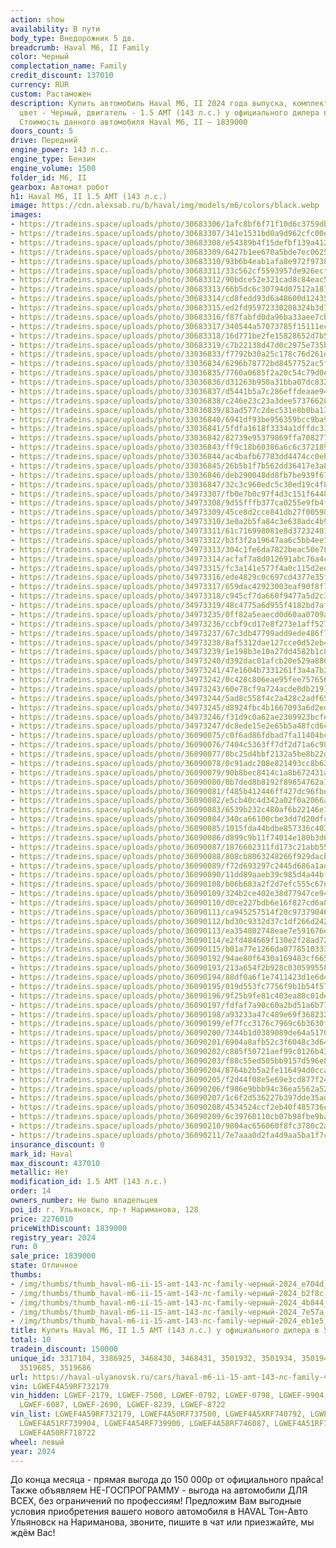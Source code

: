 ```yaml
---
action: show
availability: В пути
body_type: Внедорожник 5 дв.
breadcrumb: Haval M6, II Family
color: Черный
complectation_name: Family
credit_discount: 137010
currency: RUR
custom: Растаможен
description: Купить автомобиль Haval M6, II 2024 года выпуска, комплектация Family,
  цвет - Черный, двигатель - 1.5 AMT (143 л.с.) у официального дилера в г. Ульяновск.
  Стоимость данного автомобиля Haval M6, II – 1839000
doors_count: 5
drive: Передний
engine_power: 143 л.с.
engine_type: Бензин
engine_volume: 1500
folder_id: M6, II
gearbox: Автомат робот
h1: Haval M6, II 1.5 AMT (143 л.с.)
image: https://cdn.alexsab.ru/b/haval/img/models/m6/colors/black.webp
images:
- https://tradeins.space/uploads/photo/30683306/1afc8bf6f71f10d6c3759dbbd79e704d.jpg
- https://tradeins.space/uploads/photo/30683307/341e1531bd0a9d962cfc00ed9f1b2f8c.jpg
- https://tradeins.space/uploads/photo/30683308/e54389b4f15defbf139a4129a294b844.jpg
- https://tradeins.space/uploads/photo/30683309/6427b1ee670a5bde7ec062571417e57a.jpg
- https://tradeins.space/uploads/photo/30683310/93b6b4eab1afa8e972f97380ab0eb1e5.jpg
- https://tradeins.space/uploads/photo/30683311/33c562cf5593957de926ecf406e64b98.jpg
- https://tradeins.space/uploads/photo/30683312/90bdce52e321cad8c84eac597c274848.jpg
- https://tradeins.space/uploads/photo/30683313/66b5dc6c30794d07512a187a3cdb159c.jpg
- https://tradeins.space/uploads/photo/30683314/cd8fedd93d6a48600d124356e2ac7be4.jpg
- https://tradeins.space/uploads/photo/30683315/ed2fd95972330208324b3d79c28df144.jpg
- https://tradeins.space/uploads/photo/30683316/f87fabfd0da96ba33aee7cbf3af2225b.jpg
- https://tradeins.space/uploads/photo/30683317/340544a57073785f15111ec597658e7c.jpg
- https://tradeins.space/uploads/photo/30683318/16d771be2fe15828652d7b5fbe15c79f.jpg
- https://tradeins.space/uploads/photo/30683319/c7b22138d47d0c2975e735bea1d1e512.jpg
- https://tradeins.space/uploads/photo/33036833/f7792b30a25c178c76d261de9ab62c0e.jpg
- https://tradeins.space/uploads/photo/33036834/6296b78772bd8457752ac5f18bfb1377.jpg
- https://tradeins.space/uploads/photo/33036835/7760a0685f2a20c54c79d0ef95b5cdf2.jpg
- https://tradeins.space/uploads/photo/33036836/d31263b950a31bba07dc83269740531c.jpg
- https://tradeins.space/uploads/photo/33036837/d5441b5a7c286effdeaae941b2cf9de9.jpg
- https://tradeins.space/uploads/photo/33036838/c246e23c23a3dee5737662807f6182c1.jpg
- https://tradeins.space/uploads/photo/33036839/83ad577c2dec531e8b0ba135ff252bb0.jpg
- https://tradeins.space/uploads/photo/33036840/6941df93be956359bcc9ba9f1bfa00ee.jpg
- https://tradeins.space/uploads/photo/33036841/5fdfa1618f3334a1dffdc3129c38a801.jpg
- https://tradeins.space/uploads/photo/33036842/82739e95379869ffa708277d3b8309a7.jpg
- https://tradeins.space/uploads/photo/33036843/ff9c18b60386a6c6c372189c90fea62a.jpg
- https://tradeins.space/uploads/photo/33036844/ac4bafb67783dd4474cc0eb83e42eb59.jpg
- https://tradeins.space/uploads/photo/33036845/26b5b1f7b562dd36417e3a810125446d.jpg
- https://tradeins.space/uploads/photo/33036846/deb290048dd8fb7be939f67b88bf4e9a.jpg
- https://tradeins.space/uploads/photo/33036847/32c3c960edc5c30ed19c4f8911d9fa25.jpg
- https://tradeins.space/uploads/photo/34973307/fb0e7b0c97f4d3c151f64482fbaa8d27.jpg
- https://tradeins.space/uploads/photo/34973308/9d55fffb377ca0255e9fb4f9952141c5.jpg
- https://tradeins.space/uploads/photo/34973309/45ce8d2cce841db27f00598cea1c49ea.jpg
- https://tradeins.space/uploads/photo/34973310/3e0a2b5fa84c3e638adc4b94ecd524be.jpg
- https://tradeins.space/uploads/photo/34973311/61c716998081e8d37232401c4db5b620.jpg
- https://tradeins.space/uploads/photo/34973312/b3f3f2a19647aa6c5bb4ee1df6657cbc.jpg
- https://tradeins.space/uploads/photo/34973313/304c1fe6da7822beac50e78fee33e3e2.jpg
- https://tradeins.space/uploads/photo/34973314/acfaf7a8d012691abc76a4cfc736759c.jpg
- https://tradeins.space/uploads/photo/34973315/fc3a141e577f4a0c115d2ed822c67ea5.jpg
- https://tradeins.space/uploads/photo/34973316/ede4829c0c697cd4377e35f31bd89e77.jpg
- https://tradeins.space/uploads/photo/34973317/659dac42923003eaf90f8f7e51e9079f.jpg
- https://tradeins.space/uploads/photo/34973318/c945cf7da660f9477a5d2c3dbecc998c.jpg
- https://tradeins.space/uploads/photo/34973319/48c4775a6d955f4182bd7af9e7ed29ba.jpg
- https://tradeins.space/uploads/photo/34973235/0ff82a5eaecd0d60aa0709a0cdc6494b.jpg
- https://tradeins.space/uploads/photo/34973236/ccbf9cd17e8f273e1aff527ef5647812.jpg
- https://tradeins.space/uploads/photo/34973237/67c3db47799add9ede486f72355609b7.jpg
- https://tradeins.space/uploads/photo/34973238/8af5312dae127cce0d52eb4646075212.jpg
- https://tradeins.space/uploads/photo/34973239/1e198b3e10a27dd4582b1c8f18a0f8da.jpg
- https://tradeins.space/uploads/photo/34973240/d392dac01afcb20e529a880e40236835.jpg
- https://tradeins.space/uploads/photo/34973241/47e1604b7331261f3a4a7b2cb8883993.jpg
- https://tradeins.space/uploads/photo/34973242/0c428c806eae95fee757656ca1fb0646.jpg
- https://tradeins.space/uploads/photo/34973243/60e78cf9a724acde0db219171a6fca07.jpg
- https://tradeins.space/uploads/photo/34973244/5ad8c558f4c2a428c2adf6501e6feb06.jpg
- https://tradeins.space/uploads/photo/34973245/d8924fbc4b1667093a6d2ed5df8aa610.jpg
- https://tradeins.space/uploads/photo/34973246/f31d9c0a62ae2309923bcfe68fad40db.jpg
- https://tradeins.space/uploads/photo/34973247/dc8ede15e2e65b5a48fcd6c779baf6ca.jpg
- https://tradeins.space/uploads/photo/36090075/c0f6ad86fdbad7fa11404bce27e9df86.jpg
- https://tradeins.space/uploads/photo/36090076/7404c5363ff7df2d71a6c9866fdbdbb5.jpg
- https://tradeins.space/uploads/photo/36090077/8bc25d4bbf2132a5be8b22ded062fddb.jpg
- https://tradeins.space/uploads/photo/36090078/0c91adc208e821493cc8b620b580751d.jpg
- https://tradeins.space/uploads/photo/36090079/90b8bec8414c1a8b672431a60e5f441e.jpg
- https://tradeins.space/uploads/photo/36090080/0b7ded8b8192f89654762a12095b2b98.jpg
- https://tradeins.space/uploads/photo/36090081/f485b412446ff427dc96fbd838389716.jpg
- https://tradeins.space/uploads/photo/36090082/e5cb40c4d342a02f0a2066a201366a8b.jpg
- https://tradeins.space/uploads/photo/36090083/6539b232c480af6b22146e1a7e1fda76.jpg
- https://tradeins.space/uploads/photo/36090084/340ca66100cbe3dd7d20dfc0dc1a0581.jpg
- https://tradeins.space/uploads/photo/36090085/1015fda44bdbe857336c40393132c912.jpg
- https://tradeins.space/uploads/photo/36090086/d899c9b11f74014e180b3d6332c92738.jpg
- https://tradeins.space/uploads/photo/36090087/1876602311fd173c21abb55bb70f4b1f.jpg
- https://tradeins.space/uploads/photo/36090088/808cb8063248266f929dacb37b0db268.jpg
- https://tradeins.space/uploads/photo/36090089/f72d693297c2445d686a1ad264d2e355.jpg
- https://tradeins.space/uploads/photo/36090090/11dd89aaeb39c985d4a44bfc65479f79.jpg
- https://tradeins.space/uploads/photo/36090108/b06b683a2f2d7efc555c67e9648dd02c.jpg
- https://tradeins.space/uploads/photo/36090109/324b2ce402e38d77947ce94b459663dc.jpg
- https://tradeins.space/uploads/photo/36090110/d0ce227bdb6e16f827cd6a8fbc5464e9.jpg
- https://tradeins.space/uploads/photo/36090111/ca945257514f20c9737904622a644eb8.jpg
- https://tradeins.space/uploads/photo/36090112/bd30c9332d37c1df266d242f49219cc5.jpg
- https://tradeins.space/uploads/photo/36090113/ea354802748eae7e591676eefed80927.jpg
- https://tradeins.space/uploads/photo/36090114/e2fd484669f130e2f28ad7246340ddc7.jpg
- https://tradeins.space/uploads/photo/36090115/b01a77e1266da0778510333bdcdacfc8.jpg
- https://tradeins.space/uploads/photo/36090192/94ae80f6430a169483cf665fb0bb6f6d.jpg
- https://tradeins.space/uploads/photo/36090193/213a654f2b928c0305995587f6576c32.jpg
- https://tradeins.space/uploads/photo/36090194/88df0a6f1e7411423d1e6d476d264b9d.jpg
- https://tradeins.space/uploads/photo/36090195/019d553fc7756f9b1b54f57e10c16535.jpg
- https://tradeins.space/uploads/photo/36090196/9f25b9fe81c403ea88c01defb889cde9.jpg
- https://tradeins.space/uploads/photo/36090197/fdfaf7a90c60a2bd51a6b77f72798347.jpg
- https://tradeins.space/uploads/photo/36090198/a93233a47c489e69f368232a67655b8f.jpg
- https://tradeins.space/uploads/photo/36090199/ef7fcc3176c7969c6b3630fb01957220.jpg
- https://tradeins.space/uploads/photo/36090200/7344b1d0389089de64a5170830930ca4.jpg
- https://tradeins.space/uploads/photo/36090201/6904a8afb52c3f6048c3d64207100c8e.jpg
- https://tradeins.space/uploads/photo/36090202/c805f50721aef99c0126b43571c61ba9.jpg
- https://tradeins.space/uploads/photo/36090203/f88c55ed505bb9157d596e81efae793a.jpg
- https://tradeins.space/uploads/photo/36090204/8764b2b5a2fe116494d0ccaa330617c8.jpg
- https://tradeins.space/uploads/photo/36090205/f2d44f08e5e69e3cd877f24c70ae3d09.jpg
- https://tradeins.space/uploads/photo/36090206/f986e9bbb94c36ea5562a527b52b0526.jpg
- https://tradeins.space/uploads/photo/36090207/1c6f2d536227b397dde35ad4bf36ebe0.jpg
- https://tradeins.space/uploads/photo/36090208/4534524ccf2eb40f485736c3ce5a4c60.jpg
- https://tradeins.space/uploads/photo/36090209/6c39760110cb07b98fbe9ba75a86e736.jpg
- https://tradeins.space/uploads/photo/36090210/9804ac656060f8fc3780c2af754ddd09.jpg
- https://tradeins.space/uploads/photo/36090211/7e7aaa0d2fa4d9aa5ba1f7c4b0e5b42e.jpg
insurance_discount: 0
mark_id: Haval
max_discount: 437010
metallic: Нет
modification_id: 1.5 AMT (143 л.с.)
order: 14
owners_number: Не было владельцев
poi_id: г. Ульяновск, пр-т Нариманова, 128
price: 2276010
priceWithDiscount: 1839000
registry_year: 2024
run: 0
sale_price: 1839000
state: Отличное
thumbs:
- /img/thumbs/thumb_haval-m6-ii-15-amt-143-лс-family-черный-2024_e704d_0.webp
- /img/thumbs/thumb_haval-m6-ii-15-amt-143-лс-family-черный-2024_b2f8c_1.webp
- /img/thumbs/thumb_haval-m6-ii-15-amt-143-лс-family-черный-2024_4b844_2.webp
- /img/thumbs/thumb_haval-m6-ii-15-amt-143-лс-family-черный-2024_7e57a_3.webp
- /img/thumbs/thumb_haval-m6-ii-15-amt-143-лс-family-черный-2024_eb1e5_4.webp
title: Купить Haval M6, II 1.5 AMT (143 л.с.) у официального дилера в Ульяновске
total: 10
tradein_discount: 150000
unique_id: 3317104, 3386925, 3468430, 3468431, 3501932, 3501934, 3501945, 3501947,
  3519685, 3519686
url: https://haval-ulyanovsk.ru/cars/haval-m6-ii-15-amt-143-лс-family-черный-2024/
vin: LGWEF4A59RF732179
vin_hidden: LGWEF-2179, LGWEF-7500, LGWEF-0792, LGWEF-0798, LGWEF-9904, LGWEF-9900,
  LGWEF-6087, LGWEF-2690, LGWEF-8239, LGWEF-8722
vin_list: LGWEF4A59RF732179, LGWEF4A50RF737500, LGWEF4A5XRF740792, LGWEF4A50RF740798,
  LGWEF4A51RF739904, LGWEF4A54RF739900, LGWEF4A58RF746087, LGWEF4A51RF742690, LGWEF4A58RF718239,
  LGWEF4A50RF718722
wheel: левый
year: 2024
---
```

До конца месяца - прямая выгода до 150 000р от официального прайса! Также объявляем НЕ-ГОСПРОГРАММУ - выгода на автомобили ДЛЯ ВСЕХ, без ограничений по профессиям! Предложим Вам выгодные условия приобретения вашего нового автомобиля в HAVAL Тон-Авто Ульяновск на Нариманова, звоните, пишите в чат или приезжайте, мы ждём Вас!
